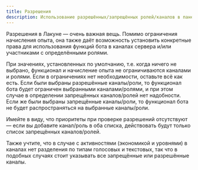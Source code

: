 ```yaml
---
title: Разрешения
description: Использование разрешённых/запрещённых ролей/каналов в панели управления
---
```


Разрешения в Лакуне — очень важная вещь. Помимо ограничения начисления опыта, она также даёт возможность установить конкретные права для использования функций бота в каналах сервера и/или участниками с определёнными ролями.

При значениях, установленных по умолчанию, т.е. когда ничего не выбрано, функционал и начисление опыта не ограничиваются каналами и ролями. Если в ограничениях нет необходимости, оставьте всё как есть.
Если были выбраны разрешённые каналы/роли, то функционал бота будет ограничен выбранными каналами/ролями, и при этом случае в определении запрещённых каналов/ролей нет надобности.
Если же были выбраны запрещённые каналы/роли, то функционал бота не будет распространяться на выбранные каналы/роли.

Имейте в виду, что приоритеты при проверке разрешений отсутствуют — если вы добавите канал/роль в оба списка, действовать будут только список запрещённых каналов/ролей.

Также учтите, что в случае с активностями (экономикой и уровнями) в каналах нет разделения по типам голосовых и текстовых, так что в подобных случаях стоит указывать все запрещённые или разрешённые каналы.
